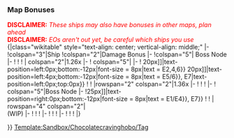 ===Map Bonuses===
<font color="red">'''DISCLAIMER:''' ''These ships may also have bonuses in other maps, plan ahead''</font><br>
<font color="red">'''DISCLAIMER:''' ''EOs aren't out yet, be careful which ships you use''</font><br>
{|class="wikitable" style="text-align: center; vertical-align: middle;"
|-
!colspan="3"|Ship
!colspan="2"|Damage Bonus
|-
!colspan="5"| Boss Node {{Event/Route|M|Red}}
|-
!{{Sandbox/Chocolatecravinghobo/Tag|Hibiki/Kai Ni|Rainy-Summer 2020|E1|E1}}
!{{Sandbox/Chocolatecravinghobo/Tag|Hibiki/Kai Ni|Rainy-Summer 2020|E2|E2/4}}
!
| colspan="2"|1.26x
|-
! colspan="5"|
|-
!{{ItemStack|item = {{ShipBattleCardKai|Yahagi/Kai}}|font-size = 9.5px|text = E1,{{ItemStack|item = [[File:Winter 2018_Event_Ship_Tag_E4.png{{!}}20px]]|text-position=left:0px;bottom:-12px|font-size = 8px|text = E2/4}} {{ItemStack|item = [[File:Winter 2018_Event_Ship_Tag_E2.png{{!}}20px]]|text-position=left:0px;bottom:-12px|font-size = 8px|text = E2,4,6}} {{ItemStack|item = [[File:Winter 2018_Event_Ship_Tag_E5.png{{!}}20px]]|text-position=left:4px;bottom:-12px|font-size = 8px|text = E5/6}}, E7|text-position=left:0px;top:0px}}
!{{ItemStack|item = {{ShipBattleCardKai|Kasumi/Kai Ni}}|font-size = 9.5px|text = E1,E2,E3,E4|text-position=left:0px;top:0px}}
!{{ShipBattleCardKai|Suzutsuki/Kai}}
|rowspan="2" colspan="2"|1.36x
|-
!{{ItemStack|item = {{ShipBattleCardKai|Yukikaze/Kai}}|font-size = 9.5px|text = 2.0x ON E5<br>5.0x ON E7}}
!{{ItemStack|item = {{ShipBattleCardKai|Hamakaze/B Kai}}|font-size = 10px|text = E1,E2,E3,E4,E5,E6,E7}}
!{{ShipBattleCardKai|Hatsushimo/Kai Ni}}
|-
! colspan="5"|Boss Node {{Event/Route|T|Red}}
|-
!{{ItemStack|item = {{ShipBattleCardKai|Yamato/Kai}}|font-size = 9.5px|text = {{ItemStack|item = [[File:Rainy-Summer_2020_Event_Ship_Tag_E2.png{{!}}25px]]|text-position=right:4px;bottom:-12px|font-size = 8px|text = E1/E4}}{{ItemStack|item = [[File:Rainy-Summer_2020_Event_Ship_Tag_E1.png{{!}}25px]]|text-position=right:0px;bottom:-12px|font-size = 8px|text = E1/E4}}, E7}}
!{{ShipBattleCardKai|Yahagi/Kai}}
!{{ShipBattleCardKai|Kitakami/Kai Ni}}
| rowspan="4" colspan="2"|{{tooltip|~1.25-1.6x?|Exact multipliers currently unknown}}<br/>(WIP)
|-
!{{ShipBattleCardKai|Michishio/Kai Ni}}
!{{ShipBattleCardKai|Hibiki/Kai Ni}}
!{{ShipBattleCardKai|Hatsushimo/Kai Ni}}
|-
!{{ShipBattleCardKai|Yukikaze/Kai}}
!{{ShipBattleCardKai|Hamakaze/B Kai}}
!{{ShipBattleCardKai|Asashimo/Kai Ni}}
|-
!{{ShipBattleCardKai|Suzutsuki/Kai}}
!
!
|}

{{ItemStack|item={{ShipBattleCardKai|Hibiki/Kai Ni<!--{{{1}}}-->}}|font-size = 9.5px|text-position=right:4px;bottom:-12px|text={{ItemStack|item=[[File:Rainy-Summer 2020<!--{{{2}}}--> Event Ship Tag E2<!--{{{3}}}-->.png{{!}}25px]]|text=E2/4<!--{{{4}}}-->|font-size = 8px|text-position=right:0px;bottom:-12px}}}}
[[Template:Sandbox/Chocolatecravinghobo/Tag]]